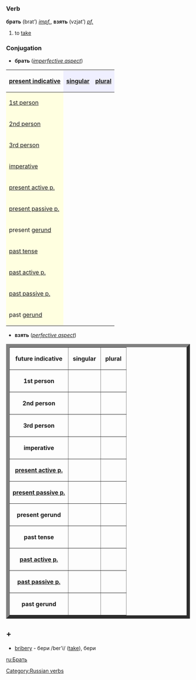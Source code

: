 =={{ru}}==
===Verb===
'''брать''' (brat’) ''[[impf.]]'', '''взять''' (vzjat’) ''[[pf.]]''

#to [[take]]

===Conjugation===
*'''брать''' (''[[imperfective aspect]]'')

{| border="1" cellpadding="4" cellspacing="0"
!
[[present indicative]]
! style="background-color: #EFEFFF" align="center"|[[singular]]
! style="background-color: #EFEFFF" align="center"|[[plural]]
|-
! style="background-color: #FFFFE0" align="left"|[[first person|1st person]]
| align="center"|{{Unicode|беру́}}
| align="center"|{{Unicode|берём}}
|-
! style="background-color: #FFFFE0" align="left"|[[second person|2nd person]]
| align="center"|{{Unicode|берёшь}}
| align="center"|{{Unicode|берёте}}
|-
! style="background-color: #FFFFE0" align="left"|[[third person|3rd person]]
| align="center"|{{Unicode|берёт}}
| align="center"|{{Unicode|беру́т}}
|-
! style="background-color: #FFFFE0" align="left"|[[imperative]]
| align="center"|{{Unicode|бери́}}
| align="center"|{{Unicode|бери́те}}
|-
! style="background-color: #FFFFE0" align="left"|[[present participle|present active p.]]
| align="center"|{{Unicode|беру́щий}}
| align="center"|{{Unicode| }}
|-
! style="background-color: #FFFFE0" align="left"|[[present participle|present passive p.]]
| align="center"|{{Unicode|—}}
| align="center"|{{Unicode| }}
|-
! style="background-color: #FFFFE0" align="left"|present [[gerund]]
| align="center"|{{Unicode|бе́ря}}
| align="center"|{{Unicode| }}
|-
! style="background-color: #FFFFE0" align="left"|[[past tense]]
| align="center"|{{Unicode|брал, брала́, бра́ло}}
| align="center"|{{Unicode|бра́ли}}
|-
! style="background-color: #FFFFE0" align="left"|[[past participle|past active p.]]
| align="center"|{{Unicode|бра́вший}}
| align="center"|{{Unicode| }}
|-
! style="background-color: #FFFFE0" align="left"|[[past participle|past passive p.]]
| align="center"|{{Unicode|—}}
| align="center"|{{Unicode| }}
|-
! style="background-color: #FFFFE0" align="left"|past [[gerund]]
| align="center"|{{Unicode|—}}
| align="center"|{{Unicode| }}
|}


*'''взять''' (''[[perfective aspect]]'')
<table border="9">
<tr><th>future indicative</th><th>&nbsp;singular&nbsp;</th><th>&nbsp;plural&nbsp;</th></tr>
<tr><th>1st person</th><td>&nbsp;{{Unicode|возьму́}}&nbsp;</td><td>&nbsp;{{Unicode|возьмём}}&nbsp;</td></tr>
<tr><th>2nd person</th><td>&nbsp;{{Unicode|возьмёшь}}&nbsp;</td><td>&nbsp;{{Unicode|возьмёте}}&nbsp;</td></tr>
<tr><th>3rd person</th><td>&nbsp;{{Unicode|возьмёт}}&nbsp;</td><td>&nbsp;{{Unicode|возьму́т}}&nbsp;</td></tr>
<tr><th>imperative</th><td>&nbsp;{{Unicode|возьми́}}&nbsp;</td><td>&nbsp;{{Unicode|возьми́те}}&nbsp;</td></tr>
<tr><th>[[present participle|present active p.]]</th><td>&nbsp;{{Unicode|—}}&nbsp;</td><td>&nbsp;{{Unicode|}}&nbsp;</td></tr>
<tr><th>[[present participle|present passive p.]]</th><td>&nbsp;{{Unicode|—}}&nbsp;</td><td>&nbsp;{{Unicode|}}&nbsp;</td></tr>
<tr><th>present gerund</th><td>&nbsp;{{Unicode|—}}&nbsp;</td><td>&nbsp;{{Unicode|}}&nbsp;</td></tr>
<tr><th>past tense</th><td>&nbsp;{{Unicode|взял, взяла́, взя́ло}}&nbsp;</td><td>&nbsp;{{Unicode|взя́ли}}&nbsp;</td></tr>
<tr><th>[[past participle|past active p.]]</th><td>&nbsp;{{Unicode|взя́вший}}&nbsp;</td><td>&nbsp;{{Unicode|}}&nbsp;</td></tr>
<tr><th>[[past participle|past passive p.]]</th><td>&nbsp;{{Unicode|взя́тый (взят, взята́, взя́то)}}&nbsp;</td><td>&nbsp;{{Unicode|(взя́ты)}}&nbsp;</td></tr>
<tr><th>past gerund</th><td>&nbsp;{{Unicode|взяв, взя́вши}}&nbsp;</td><td>&nbsp;{{Unicode|}}&nbsp;</td></tr>
</table>

==+==
*[[bribery]] - бери /ber'i/ ([[take]]), бери

[[Category:Russian verbs]]
[[ru:Брать]]